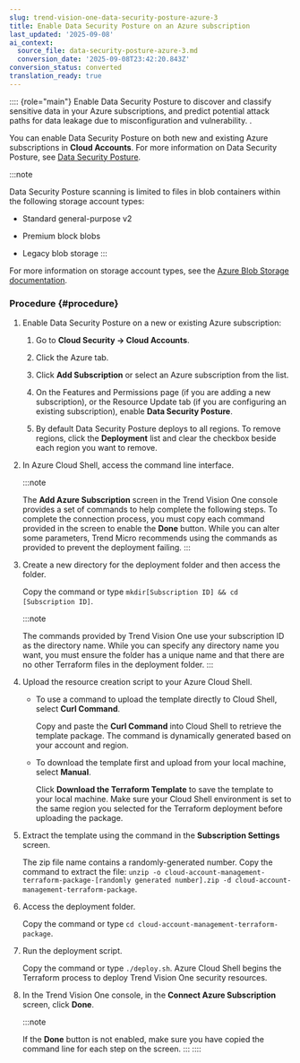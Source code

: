 ```yaml
---
slug: trend-vision-one-data-security-posture-azure-3
title: Enable Data Security Posture on an Azure subscription
last_updated: '2025-09-08'
ai_context:
  source_file: data-security-posture-azure-3.md
  conversion_date: '2025-09-08T23:42:20.843Z'
conversion_status: converted
translation_ready: true
---
```


:::: {role="main"}
Enable Data Security Posture to discover and classify sensitive data in your Azure subscriptions, and predict potential attack paths for data leakage due to misconfiguration and vulnerability. .

You can enable Data Security Posture on both new and existing Azure subscriptions in **Cloud Accounts**. For more information on Data Security Posture, see [Data Security Posture](data-posture.mdx).

:::note

Data Security Posture scanning is limited to files in blob containers within the following storage account types:

- Standard general-purpose v2

- Premium block blobs

- Legacy blob storage
:::

For more information on storage account types, see the [Azure Blob Storage documentation](https://learn.microsoft.com/en-us/azure/storage/common/storage-account-overview).

### Procedure {#procedure}

1.  Enable Data Security Posture on a new or existing Azure subscription:

    1.  Go to **Cloud Security → Cloud Accounts**.

    2.  Click the Azure tab.

    3.  Click **Add Subscription** or select an Azure subscription from the list.

    4.  On the Features and Permissions page (if you are adding a new subscription), or the Resource Update tab (if you are configuring an existing subscription), enable **Data Security Posture**.

    5.  By default Data Security Posture deploys to all regions. To remove regions, click the **Deployment** list and clear the checkbox beside each region you want to remove.

2.  In Azure Cloud Shell, access the command line interface.

    :::note

    The **Add Azure Subscription** screen in the Trend Vision One console provides a set of commands to help complete the following steps. To complete the connection process, you must copy each command provided in the screen to enable the **Done** button. While you can alter some parameters, Trend Micro recommends using the commands as provided to prevent the deployment failing.
    :::

3.  Create a new directory for the deployment folder and then access the folder.

    Copy the command or type `mkdir[Subscription ID] && cd [Subscription ID]`.

    :::note

    The commands provided by Trend Vision One use your subscription ID as the directory name. While you can specify any directory name you want, you must ensure the folder has a unique name and that there are no other Terraform files in the deployment folder.
    :::

4.  Upload the resource creation script to your Azure Cloud Shell.

    - To use a command to upload the template directly to Cloud Shell, select **Curl Command**.

      Copy and paste the **Curl Command** into Cloud Shell to retrieve the template package. The command is dynamically generated based on your account and region.

    - To download the template first and upload from your local machine, select **Manual**.

      Click **Download the Terraform Template** to save the template to your local machine. Make sure your Cloud Shell environment is set to the same region you selected for the Terraform deployment before uploading the package.

5.  Extract the template using the command in the **Subscription Settings** screen.

    The zip file name contains a randomly-generated number. Copy the command to extract the file: `unzip -o cloud-account-management-terraform-package-[randomly generated number].zip -d cloud-account-management-terraform-package`.

6.  Access the deployment folder.

    Copy the command or type `cd cloud-account-management-terraform-package`.

7.  Run the deployment script.

    Copy the command or type `./deploy.sh`. Azure Cloud Shell begins the Terraform process to deploy Trend Vision One security resources.

8.  In the Trend Vision One console, in the **Connect Azure Subscription** screen, click **Done**.

    :::note

    If the **Done** button is not enabled, make sure you have copied the command line for each step on the screen.
    :::
::::
